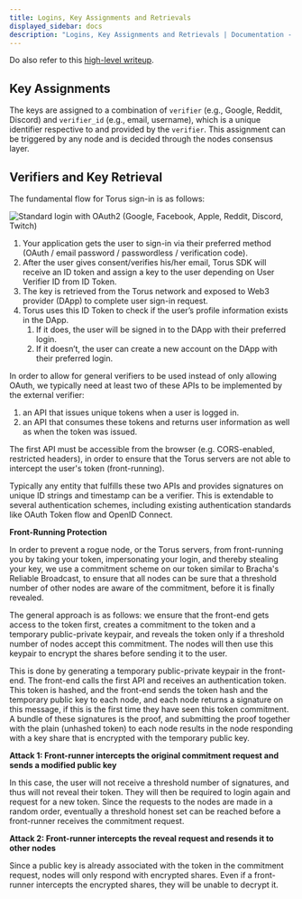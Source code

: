 ```yaml
---
title: Logins, Key Assignments and Retrievals
displayed_sidebar: docs
description: "Logins, Key Assignments and Retrievals | Documentation - Web3Auth"
---
```


Do also refer to this [high-level writeup](https://medium.com/toruslabs/key-assignments-resolution-and-retrieval-afb984500612).

## Key Assignments

The keys are assigned to a combination of `verifier` \(e.g., Google, Reddit, Discord\) and `verifier_id` \(e.g., email, username\), which is a unique
identifier respective to and provided by the `verifier`.‌ This assignment can be triggered by any node and is decided through the nodes consensus
layer.

## Verifiers and Key Retrieval

The fundamental flow for Torus sign-in is as follows:

![Standard login with OAuth2 (Google, Facebook, Apple, Reddit, Discord, Twitch)](/content-hub/login-key-assignments.png)

1. Your application gets the user to sign-in via their preferred method \(OAuth / email password / passwordless / verification code\).
2. After the user gives consent/verifies his/her email, Torus SDK will receive an ID token and assign a key to the user depending on User Verifier ID
   from ID Token.
3. The key is retrieved from the Torus network and exposed to Web3 provider \(DApp\) to complete user sign-in request.
4. Torus uses this ID Token to check if the user’s profile information exists in the DApp.
   1. If it does, the user will be signed in to the DApp with their preferred login.
   2. If it doesn’t, the user can create a new account on the DApp with their preferred login.

In order to allow for general verifiers to be used instead of only allowing OAuth, we typically need at least two of these APIs to be implemented by
the external verifier:‌

1. an API that issues unique tokens when a user is logged in.
2. an API that consumes these tokens and returns user information as well as when the token was issued.

The first API must be accessible from the browser \(e.g. CORS-enabled, restricted headers\), in order to ensure that the Torus servers are not able to
intercept the user's token \(front-running\).

Typically any entity that fulfills these two APIs and provides signatures on unique ID strings and timestamp can be a verifier. This is extendable to
several authentication schemes, including existing authentication standards like OAuth Token flow and OpenID Connect.‌

**Front-Running Protection**

In order to prevent a rogue node, or the Torus servers, from front-running you by taking your token, impersonating your login, and thereby stealing
your key, we use a commitment scheme on our token similar to Bracha's Reliable Broadcast, to ensure that all nodes can be sure that a threshold number
of other nodes are aware of the commitment, before it is finally revealed.‌

The general approach is as follows: we ensure that the front-end gets access to the token first, creates a commitment to the token and a temporary
public-private keypair, and reveals the token only if a threshold number of nodes accept this commitment. The nodes will then use this keypair to
encrypt the shares before sending it to the user.

This is done by generating a temporary public-private keypair in the front-end. The front-end calls the first API and receives an authentication
token. This token is hashed, and the front-end sends the token hash and the temporary public key to each node, and each node returns a signature on
this message, if this is the first time they have seen this token commitment. A bundle of these signatures is the proof, and submitting the proof
together with the plain \(unhashed token\) to each node results in the node responding with a key share that is encrypted with the temporary public
key.

**Attack 1: Front-runner intercepts the original commitment request and sends a modified public key**

In this case, the user will not receive a threshold number of signatures, and thus will not reveal their token. They will then be required to login
again and request for a new token. Since the requests to the nodes are made in a random order, eventually a threshold honest set can be reached before
a front-runner receives the commitment request.

**Attack 2: Front-runner intercepts the reveal request and resends it to other nodes**

Since a public key is already associated with the token in the commitment request, nodes will only respond with encrypted shares. Even if a
front-runner intercepts the encrypted shares, they will be unable to decrypt it.
